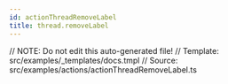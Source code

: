 ```yaml
---
id: actionThreadRemoveLabel
title: thread.removeLabel
---
```

// NOTE: Do not edit this auto-generated file!
// Template: src/examples/_templates/docs.tmpl
// Source: src/examples/actions/actionThreadRemoveLabel.ts


<RenderExample path="src/examples/actions/actionThreadRemoveLabel.ts" example={actionThreadRemoveLabelExample} />
